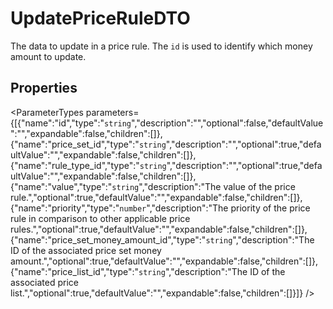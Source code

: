 
# UpdatePriceRuleDTO

The data to update in a price rule. The `id` is used to identify which money amount to update.

## Properties

<ParameterTypes parameters={[{"name":"id","type":"`string`","description":"","optional":false,"defaultValue":"","expandable":false,"children":[]},{"name":"price_set_id","type":"`string`","description":"","optional":true,"defaultValue":"","expandable":false,"children":[]},{"name":"rule_type_id","type":"`string`","description":"","optional":true,"defaultValue":"","expandable":false,"children":[]},{"name":"value","type":"`string`","description":"The value of the price rule.","optional":true,"defaultValue":"","expandable":false,"children":[]},{"name":"priority","type":"`number`","description":"The priority of the price rule in comparison to other applicable price rules.","optional":true,"defaultValue":"","expandable":false,"children":[]},{"name":"price_set_money_amount_id","type":"`string`","description":"The ID of the associated price set money amount.","optional":true,"defaultValue":"","expandable":false,"children":[]},{"name":"price_list_id","type":"`string`","description":"The ID of the associated price list.","optional":true,"defaultValue":"","expandable":false,"children":[]}]} />
